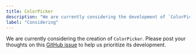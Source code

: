 ```yaml
---
title: ColorPicker
description: "We are currently considering the development of `ColorPicker`."
label: "Considering"
---
```


We are currently considering the creation of `ColorPicker`. Please post your thoughts on this [GitHub issue](https://github.com/hirotomoyamada/yamada-ui/issues/495) to help us prioritize its development.
